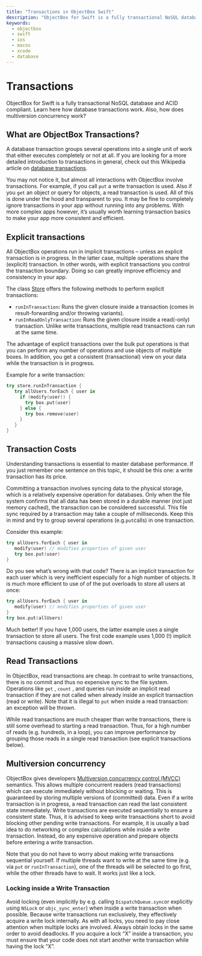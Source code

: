 ```yaml
---
title: "Transactions in ObjectBox Swift"
description: "ObjectBox for Swift is a fully transactional NoSQL database and ACID compliant. Learn here how database transactions work. Also, how does multiversion concur..."
keywords:
  - objectbox
  - swift
  - ios
  - macos
  - xcode
  - database
---
```








<TechnicalArticleSchema
  headline="Transactions in ObjectBox Swift"
  description="ObjectBox for Swift is a fully transactional NoSQL database and ACID compliant. Learn here how database transactions work. Also, how does multiversion concur..."
  url="https://swift.objectbox.io/transactions"
  datePublished="2025-07-15"
  dateModified="2025-07-15"
/>

# Transactions

ObjectBox for Swift is a fully transactional NoSQL database and ACID compliant. Learn here how database transactions work. Also, how does multiversion concurrency work?


## What are ObjectBox Transactions?

A database transaction groups several operations into a single unit of work that either executes completely or not at all. If you are looking for a more detailed introduction to transactions in general, check out this Wikipedia article on [database transactions](https://en.wikipedia.org/wiki/Database_transaction).

You may not notice it, but almost all interactions with ObjectBox involve transactions. For example, if you call `put` a write transaction is used. Also if you `get` an object or query for objects, a read transaction is used. All of this is done under the hood and transparent to you. It may be fine to completely ignore transactions in your app without running into any problems. With more complex apps however, it’s usually worth learning transaction basics to make your app more consistent and efficient.

## Explicit transactions

All ObjectBox operations run in implicit transactions – unless an explicit transaction is in progress. In the latter case, multiple operations share the (explicit) transaction. In other words, with explicit transactions you control the transaction boundary. Doing so can greatly improve efficiency and consistency in your app.

The class [Store](https://objectbox.io/docfiles/swift/current/Classes/Store.html) offers the following methods to perform explicit transactions:

* `runInTransaction`**:** Runs the given closure inside a transaction (comes in result-forwarding and/or throwing variants).
* `runInReadOnlyTransaction`**:** Runs the given closure inside a read(-only) transaction. Unlike write transactions, multiple read transactions can run at the same time.

The advantage of explicit transactions over the bulk put operations is that you can perform any number of operations and use objects of multiple boxes. In addition, you get a consistent (transactional) view on your data while the transaction is in progress.

Example for a write transaction:

```swift
try store.runInTransaction {
   try allUsers.forEach { user in
     if (modify(user)) {
       try box.put(user)
     } else {
       try box.remove(user)
     }
   }
}
```

## Transaction Costs

Understanding transactions is essential to master database performance. If you just remember one sentence on this topic, it should be this one: a write transaction has its price.

Committing a transaction involves syncing data to the physical storage, which is a relatively expensive operation for databases. Only when the file system confirms that all data has been stored in a durable manner (not just memory cached), the transaction can be considered successful. This file sync required by a transaction may take a couple of milliseconds. Keep this in mind and try to group several operations (e.g.`put`calls) in one transaction.

Consider this example:

```swift
try allUsers.forEach { user in
   modify(user) // modifies properties of given user
   try box.put(user)
}
```

Do you see what’s wrong with that code? There is an implicit transaction for each user which is very inefficient especially for a high number of objects. It is much more efficient to use of of the put overloads to store all users at once:

```swift
try allUsers.forEach { user in
   modify(user) // modifies properties of given user
}
try box.put(allUsers)
```

Much better! If you have 1,000 users, the latter example uses a single transaction to store all users. The first code example uses 1,000 (!) implicit transactions causing a massive slow down.

## Read Transactions

In ObjectBox, read transactions are cheap. In contrast to write transactions, there is no commit and thus no expensive sync to the file system. Operations like `get` , `count` , and queries run inside an implicit read transaction if they are not called when already inside an explicit transaction (read or write). Note that it is illegal to `put`  when inside a read transaction: an exception will be thrown.

While read transactions are much cheaper than write transactions, there is still some overhead to starting a read transaction. Thus, for a high number of reads (e.g. hundreds, in a loop), you can improve performance by grouping those reads in a single read transaction (see explicit transactions below).

## Multiversion concurrency

ObjectBox gives developers [Multiversion concurrency control (MVCC)](https://en.wikipedia.org/wiki/Multiversion_concurrency_control) semantics. This allows multiple concurrent readers (read transactions) which can execute immediately without blocking or waiting. This is guaranteed by storing multiple versions of (committed) data. Even if a write transaction is in progress, a read transaction can read the last consistent state immediately. Write transactions are executed sequentially to ensure a consistent state. Thus, it is advised to keep write transactions short to avoid blocking other pending write transactions. For example, it is usually a bad idea to do networking or complex calculations while inside a write transaction. Instead, do any expensive operation and prepare objects before entering a write transaction.

Note that you do not have to worry about making write transactions sequential yourself. If multiple threads want to write at the same time (e.g. via  `put` or  `runInTransaction`), one of the threads will be selected to go first, while the other threads have to wait. It works just like a lock.

### Locking inside a Write Transaction

Avoid locking (even implicitly by e.g. calling `DispatchQueue.sync`or explicitly using `NSLock` or `objc_sync_enter`)  when inside a write transaction when possible. Because write transactions run exclusively, they effectively acquire a write lock internally. As with all locks, you need to pay close attention when multiple locks are involved. Always obtain locks in the same order to avoid deadlocks. If you acquire a lock “X” inside a transaction, you must ensure that your code does not start another write transaction while having the lock “X”.
